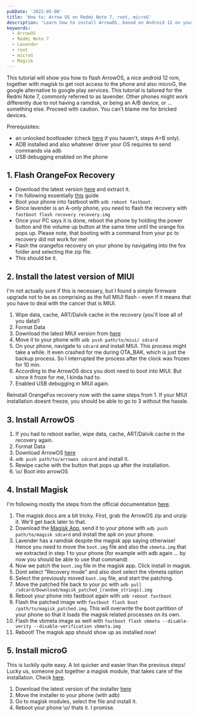 ```yaml
---
pubDate: '2022-05-08'
title: 'How to: Arrow OS on Redmi Note 7, root, microG'
description: 'Learn how to install ArrowOS, based on Android 12 on your Redmi Note 7 (lavender) phone! Also installs root and microG for a BigTech free phone.'
keywords:
  - ArrowOS
  - Redmi Note 7
  - Lavender
  - root
  - microG
  - Magisk
---
```


This tutorial will show you how to flash ArrowOS, a nice android 12 rom, together with magisk to get root access to the phone and also microG, the google alternative to google play services. This tutorial is tailored for the Redmi Note 7, commonly referred to as lavender. Other phones might work differently due to not having a ramdisk, or being an A/B device, or ... something else. Proceed with caution. You can't blame me for bricked devices.

Prerequisites:

- an unlocked bootloader (check [here](https://forum.xda-developers.com/t/all-in-one-redmi-note-7-lavender-unlock-bootloader-flash-twrp-root-flash-rom.3890751/) if you haven't, steps A+B only).
- ADB installed and also whatever driver your OS requires to send commands via adb
- USB debugging enabled on the phone

## 1. Flash OrangeFox Recovery

- Download the latest version [here](https://orangefox.download/device/lavender) and extract it.
- I'm following essentially [this](https://wiki.orangefox.tech/en/guides/installing_orangefox) guide
- Boot your phone into fastboot with `adb reboot fastboot`.
- Since lavender is an A-only phone, you need to flash the recovery with `fastboot flash recovery recovery.img`
- Once your PC says it is done, reboot the phone by holding the power button and the volume up button at the same time until the orange fox pops up. Please note, that booting with a command from your pc to recovery did not work for me!
- Flash the orangefox recovery on your phone by navigating into the fox folder and selecting the zip file.
- This should be it.

## 2. Install the latest version of MIUI

I'm not actually sure if this is necessary, but I found a simple firmware upgrade not to be as comprising as the full MIUI flash - even if it means that you have to deal with the cancer that is MIUI.

1. Wipe data, cache, ART/Dalvik cache in the recovery (you'll lose all of you data!)
2. Format Data
3. Download the latest MIUI version from [here](https://c.mi.com//miuidownload/detail?device=1700360)
4. Move it to your phone with `adb push path/to/miui/ sdcard`
5. On your phone, navigate to `sdcard` and install MIUI. This process might take a while. It even crashed for me during OTA_BAK, which is just the backup process. So I interrupted the process after the clock was frozen for 10 min.
6. According to the ArrowOS docs you dont need to boot into MIUI. But since it froze for me, I kinda had to.
7. Enabled USB debugging in MIUI again.

Reinstall OrangeFox recovery now with the same steps from 1. If your MIUI installation doesnt freeze, you should be able to go to 3 without the hassle.

## 3. Install ArrowOS

1. If you had to reboot earlier, wipe data, cache, ART/Dalvik cache in the recovery again.
2. Format Data
3. Download ArrowOS [here](https://arrowos.net/download/lavender)
4. `adb push path/to/arrowos sdcard` and install it.
5. Rewipe cache with the button that pops up after the installation.
6. \o/ Boot into arrowOS

## 4. Install Magisk

I'm following mostly the steps from the official documentation [here](https://topjohnwu.github.io/Magisk/install.html).

1. The magisk docs are a bit tricky. First, grab the ArrowOS zip and unzip it. We'll get back later to that.
2. Download the [Magisk App](https://github.com/topjohnwu/Magisk/releases/latest), send it to your phone with `adb push path/to/magisk sdcard` and install the apk on your phone.
3. Lavender has a ramdisk despite the magisk app saying otherwise! Hence you need to move the `boot.img` file and also the `vbmeta.img` that we extracted in step 1 to your phone (for example with adb again ... by now you should be able to use that command)
4. Now we patch the `boot.img` file in the magisk app. Click install in magisk.
5. Dont select "Recovery mode" and also dont select the vbmeta option
6. Select the previously moved `boot.img` file, and start the patching.
7. Move the patched file back to your pc with `adb pull /sdcard/Download/magisk_patched_[random_strings].img`
8. Reboot your phone into fastboot again with `adb reboot fastboot`
9. Flash the patched image with `fastboot flash boot /path/to/magisk_patched.img`. This will overwrite the boot partition of your phone so that it loads the magisk related processes on its own.
10. Flash the vbmeta image as well with `fastboot flash vbmeta --disable-verity --disable-verification vbmeta.img`
11. Reboot! The magisk app should show up as installed now!

## 5. Install microG

This is luckily quite easy. A lot quicker and easier than the previous steps! Lucky us, someone put together a magisk module, that takes care of the installation. Check [here](https://github.com/nift4/microg_installer_revived).

1. Download the latest version of the installer [here](https://github.com/nift4/microg_installer_revived/releases)
2. Move the installer to your phone (with adb)
3. Go to magisk modules, select the file and install it.
4. Reboot your phone \o/ thats it. I promise.
